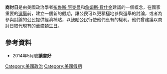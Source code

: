 '''商討日'''是由美國政治學者[[布魯斯·阿克曼|布魯斯·阿克曼]]和[[詹姆斯·費什金|詹姆斯·費什金]]建議的一個概念，在國家重要的[[選舉|選舉]]前，建立一個新的假期，讓公民可以更積極地參與選舉的討論，或者為參與討論的公民提供經濟補貼，以鼓勵公民行使他們應有的權利。他們曾建議以商討日取代現有的[[華盛頓生日|華盛頓生日]]。
==參考資料==
*2014年5月號'''讀書好'''

[[Category:美國政治|Category:美國政治]]
[[Category:美國假期|Category:美國假期]]
